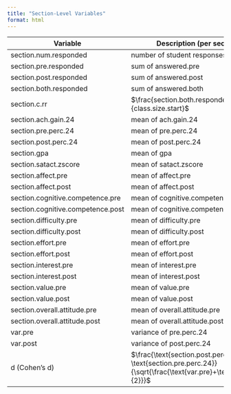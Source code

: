 ```yaml
---
title: "Section-Level Variables"
format: html
---
```


Variable|Description (per section)
-----|-----
section.num.responded|number of student responses
section.pre.responded|sum of answered.pre
section.post.responded|sum of answered.post
section.both.responded|sum of answered.both
section.c.rr|$\frac{section.both.responded}{class.size.start}$
section.ach.gain.24|mean of ach.gain.24
section.pre.perc.24|mean of pre.perc.24
section.post.perc.24|mean of post.perc.24
section.gpa|mean of gpa
section.satact.zscore|mean of satact.zscore
section.affect.pre|mean of affect.pre
section.affect.post|mean of affect.post
section.cognitive.competence.pre|mean of cognitive.competence.pre
section.cognitive.competence.post|mean of cognitive.competence.post
section.difficulty.pre|mean of difficulty.pre
section.difficulty.post|mean of difficulty.post
section.effort.pre|mean of effort.pre
section.effort.post|mean of effort.post
section.interest.pre|mean of interest.pre
section.interest.post|mean of interest.post
section.value.pre|mean of value.pre
section.value.post|mean of value.post
section.overall.attitude.pre|mean of overall.attitude.pre
section.overall.attitude.post|mean of overall.attitude.post
var.pre|variance of pre.perc.24
var.post|variance of post.perc.24
d (Cohen's d)|$\frac{\text{section.post.perc.24} - \text{section.pre.perc.24}}{\sqrt{\frac{\text{var.pre}+\text{var.post}}{2}}}$

